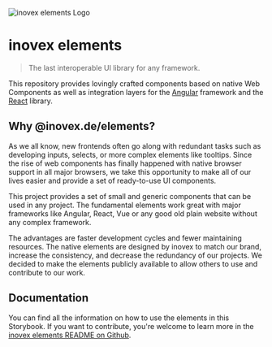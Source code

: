 
<Meta title="Docs/Welcome" />

![inovex elements Logo](./assets/logo.svg 'inovex elements Logo')

# inovex elements
> The last interoperable UI library for any framework.

This repository provides lovingly crafted components based on native Web Components as well as integration layers for the [Angular](https://github.com/angular) framework and the [React](https://github.com/facebook/react) library.

## Why @inovex.de/elements?

As we all know, new frontends often go along with redundant tasks such as developing inputs, selects, or more complex elements like tooltips. Since the rise of web components has finally happened with native browser support in all major browsers, we take this opportunity to make all of our lives easier and provide a set of ready-to-use UI components.

This project provides a set of small and generic components that can be used in any project. The fundamental elements work great with major frameworks like Angular, React, Vue or any good old plain website without any complex framework.

The advantages are faster development cycles and fewer maintaining resources. The native elements are designed by inovex to match our brand, increase the consistency, and decrease the redundancy of our projects. We decided to make the elements publicly available to allow others to use and contribute to our work.

## Documentation

You can find all the information on how to use the elements in this Storybook. If you want to contribute, you're welcome to learn more in the [inovex elements README on Github](https://github.com/inovex/elements).
